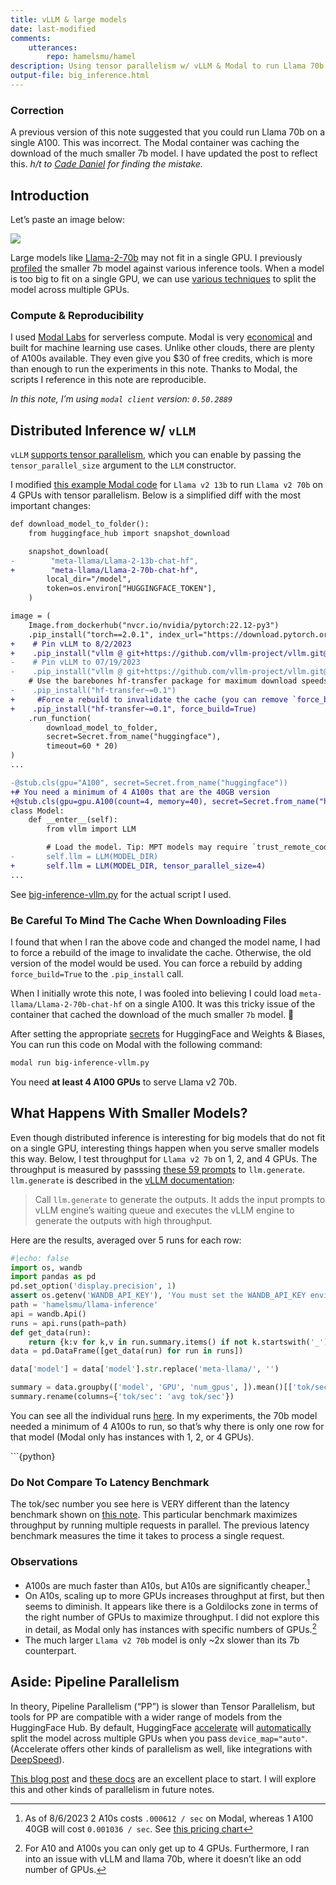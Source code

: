 ```yaml
---
title: vLLM & large models
date: last-modified
comments:
    utterances:
        repo: hamelsmu/hamel
description: Using tensor parallelism w/ vLLM & Modal to run Llama 70b
output-file: big_inference.html
---
```


::: callout-warning
### Correction

A previous version of this note suggested that you could run Llama 70b on a single A100. This was incorrect. The Modal container was caching the download of the much smaller 7b model. I have updated the post to reflect this. *h/t to [Cade Daniel](https://twitter.com/edacih) for finding the mistake.*
:::

## Introduction

Let's paste an image below:

![](images/paste-6.png)

Large models like [Llama-2-70b](https://huggingface.co/meta-llama/Llama-2-70b-hf) may not fit in a single GPU. I previously [profiled](03_inference.ipynb) the smaller 7b model against various inference tools. When a model is too big to fit on a single GPU, we can use [various techniques](https://huggingface.co/docs/transformers/v4.15.0/parallelism) to split the model across multiple GPUs.

### Compute & Reproducibility

I used [Modal Labs](https://modal.com/) for serverless compute. Modal is very [economical](https://modal.com/pricing) and built for machine learning use cases. Unlike other clouds, there are plenty of A100s available. They even give you \$30 of free credits, which is more than enough to run the experiments in this note. Thanks to Modal, the scripts I reference in this note are reproducible.

*In this note, I'm using `modal client` version: `0.50.2889`*

## Distributed Inference w/ `vLLM`

`vLLM` [supports tensor parallelism](https://vllm.readthedocs.io/en/latest/serving/distributed_serving.html), which you can enable by passing the `tensor_parallel_size` argument to the `LLM` constructor.

I modified [this example Modal code](https://modal.com/docs/guide/ex/vllm_inference) for `Llama v2 13b` to run `Llama v2 70b` on 4 GPUs with tensor parallelism. Below is a simplified diff with the most important changes:

``` diff
def download_model_to_folder():
    from huggingface_hub import snapshot_download

    snapshot_download(
-        "meta-llama/Llama-2-13b-chat-hf",
+        "meta-llama/Llama-2-70b-chat-hf",
        local_dir="/model",
        token=os.environ["HUGGINGFACE_TOKEN"],
    )

image = (
    Image.from_dockerhub("nvcr.io/nvidia/pytorch:22.12-py3")
    .pip_install("torch==2.0.1", index_url="https://download.pytorch.org/whl/cu118")
+    # Pin vLLM to 8/2/2023
+    .pip_install("vllm @ git+https://github.com/vllm-project/vllm.git@79af7e96a0e2fc9f340d1939192122c3ae38ff17")
-    # Pin vLLM to 07/19/2023
-    .pip_install("vllm @ git+https://github.com/vllm-project/vllm.git@bda41c70ddb124134935a90a0d51304d2ac035e8")
    # Use the barebones hf-transfer package for maximum download speeds. No progress bar, but expect 700MB/s.
-    .pip_install("hf-transfer~=0.1")
+     #Force a rebuild to invalidate the cache (you can remove `force_build=True` after the first time)
+    .pip_install("hf-transfer~=0.1", force_build=True)
    .run_function(
        download_model_to_folder,
        secret=Secret.from_name("huggingface"),
        timeout=60 * 20)
)
...

-@stub.cls(gpu="A100", secret=Secret.from_name("huggingface"))
+# You need a minimum of 4 A100s that are the 40GB version
+@stub.cls(gpu=gpu.A100(count=4, memory=40), secret=Secret.from_name("huggingface"))
class Model:
    def __enter__(self):
        from vllm import LLM

        # Load the model. Tip: MPT models may require `trust_remote_code=true`.
-       self.llm = LLM(MODEL_DIR)
+       self.llm = LLM(MODEL_DIR, tensor_parallel_size=4)
...  
```

See [big-inference-vllm.py](https://github.com/hamelsmu/hamel-site/blob/master/notes/llm/inference/big-inference-vllm.py) for the actual script I used.

::: callout-warning
### Be Careful To Mind The Cache When Downloading Files

I found that when I ran the above code and changed the model name, I had to force a rebuild of the image to invalidate the cache. Otherwise, the old version of the model would be used. You can force a rebuild by adding `force_build=True` to the `.pip_install` call.

When I initially wrote this note, I was fooled into believing I could load `meta-llama/Llama-2-70b-chat-hf` on a single A100. It was this tricky issue of the container that cached the download of the much smaller `7b` model. 🤦
:::

After setting the appropriate [secrets](https://modal.com/docs/guide/secrets) for HuggingFace and Weights & Biases, You can run this code on Modal with the following command:

``` bash
modal run big-inference-vllm.py
```

You need **at least 4 A100 GPUs** to serve Llama v2 70b.

## What Happens With Smaller Models?

Even though distributed inference is interesting for big models that do not fit on a single GPU, interesting things happen when you serve smaller models this way. Below, I test throughput for `Llama v2 7b` on 1, 2, and 4 GPUs. The throughput is measured by passsing [these 59 prompts](https://github.com/hamelsmu/hamel-site/blob/master/notes/llm/inference/questions.py) to `llm.generate`. `llm.generate` is described in the [vLLM documentation](https://vllm.readthedocs.io/en/latest/getting_started/quickstart.html):

> Call `llm.generate` to generate the outputs. It adds the input prompts to vLLM engine’s waiting queue and executes the vLLM engine to generate the outputs with high throughput.

Here are the results, averaged over 5 runs for each row:

```python
#|echo: false
import os, wandb
import pandas as pd
pd.set_option('display.precision', 1)
assert os.getenv('WANDB_API_KEY'), 'You must set the WANDB_API_KEY environment variable'
path = 'hamelsmu/llama-inference'
api = wandb.Api()
runs = api.runs(path=path)
def get_data(run):
    return {k:v for k,v in run.summary.items() if not k.startswith('_') and k not in ['outputs']}
data = pd.DataFrame([get_data(run) for run in runs])

data['model'] = data['model'].str.replace('meta-llama/', '')

summary = data.groupby(['model', 'GPU', 'num_gpus', ]).mean()[['tok/sec']]
summary.rename(columns={'tok/sec': 'avg tok/sec'})
```

You can see all the individual runs [here](https://wandb.ai/hamelsmu/llama-inference?workspace=user-hamelsmu). In my experiments, the 70b model needed a minimum of 4 A100s to run, so that's why there is only one row for that model (Modal only has instances with 1, 2, or 4 GPUs).

\`\`\`{python}

::: callout-warning
### Do Not Compare To Latency Benchmark

The tok/sec number you see here is VERY different than the latency benchmark shown on [this note](03_inference.ipynb). This particular benchmark maximizes throughput by running multiple requests in parallel. The previous latency benchmark measures the time it takes to process a single request.
:::

### Observations

-   A100s are much faster than A10s, but A10s are significantly cheaper.[^1]
-   On A10s, scaling up to more GPUs increases throughput at first, but then seems to diminish. It appears like there is a Goldilocks zone in terms of the right number of GPUs to maximize throughput. I did not explore this in detail, as Modal only has instances with specific numbers of GPUs.[^2]
-   The much larger `Llama v2 70b` model is only \~2x slower than its 7b counterpart.

[^1]: As of 8/6/2023 2 A10s costs `.000612 / sec` on Modal, whereas 1 A100 40GB will cost `0.001036 / sec`. See [this pricing chart](https://modal.com/pricing)

[^2]: For A10 and A100s you can only get up to 4 GPUs. Furthermore, I ran into an issue with vLLM and llama 70b, where it doesn't like an odd number of GPUs.

## Aside: Pipeline Parallelism

In theory, Pipeline Parallelism ("PP") is slower than Tensor Parallelism, but tools for PP are compatible with a wider range of models from the HuggingFace Hub. By default, HuggingFace [accelerate](https://huggingface.co/docs/accelerate/index) will [automatically](https://huggingface.co/docs/accelerate/usage_guides/big_modeling) split the model across multiple GPUs when you pass `device_map="auto"`. (Accelerate offers other kinds of parallelism as well, like integrations with [DeepSpeed](https://huggingface.co/docs/accelerate/usage_guides/deepspeed)).

[This blog post](https://huggingface.co/blog/accelerate-large-models) and [these docs](https://huggingface.co/docs/accelerate/usage_guides/big_modeling) are an excellent place to start. I will explore this and other kinds of parallelism in future notes.